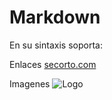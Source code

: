 # Markdown

En su sintaxis soporta:

Enlaces [secorto.com](http://www.secorto.com)

Imagenes ![Logo](http://www.secorto.com/img/logo.png)
